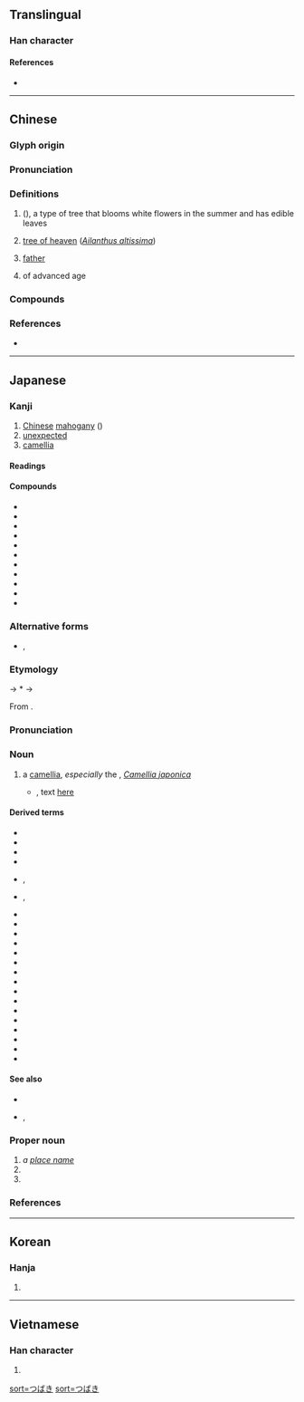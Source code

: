 {{character info}}
==Translingual==

===Han character===
{{Han char|rn=75|rad=木|as=09|sn=13|four=45963|canj=DQKA|ids=⿰木春}}

====References====
* {{Han ref|kx=0538.080|dkj=15090|dj=0925.210|hdz=21242.080|uh=693F|ud=26943|bh=DDCF|bd=56783}}

----

==Chinese==
{{zh-forms}}

===Glyph origin===
{{Han etym}}

===Pronunciation===
{{zh-pron
|m=chūn
|m-s=
|c=ceon1
|c-t=
|g=
|h=pfs=
|j=
|mb=
|md=
|mn=thun/tw:chhun
|mn-t=
|w=
|x=
|mc=y
|oc=y
|ma=
|cat=n,a
}}

===Definitions===
{{zh-hanzi}}

# {{vern|Chinese toon}} ({{taxlink|Toona sinensis|species|ver=180925}}), a type of tree that blooms white flowers in the summer and has edible leaves
# [[tree of heaven]] (''[[Ailanthus altissima]]'')
# {{lb|zh|metaphorical}} [[father]]
# of advanced age

===Compounds===
{{zh-der|香椿|椿象|椿壽|椿齡|椿庭|椿萱|椿萱並茂|緣椿象|綠椿象|角肩椿象|臭椿|萱花椿樹|椿木營}}

===References===
* {{R:twedu|B01757}}

----

==Japanese==

===Kanji===
{{ja-kanji|grade=|rs=木09}}

# [[Chinese]] [[mahogany]] ({{taxlink|Toona sinesis|species|ver=180924}})
# [[unexpected]]
# [[camellia]]

====Readings====
{{ja-readings
|goon=<!--しゅん<しゆん, -->ちゅん<ちゆん
|kanon=<!--しゅん<しゆん, -->ちゅん<ちゆん
|kanyoon=ちん
|kun=つばき-
}}

====Compounds====
{{der-top|Compouds}}
* {{ja-r|椿事|ちんじ}}
* {{ja-r|椿寿|ちんじゅ}}
* {{ja-r|椿説|ちんせつ}}
* {{ja-r|椿庭|ちんてい}}
* {{ja-r|椿堂|ちんどう}}
* {{ja-r|椿葉|ちんよう}}
* {{ja-r|椿嶺|ちんれい}}
* {{ja-r|大椿|^だいちん}}
* {{ja-r|椿象|カメムシ}}
* {{ja-r|香%椿|チャン%チン}}
* {{ja-r|菜椿象|ナガメ}}
{{der-bottom}}

===Alternative forms===
<div style="float:right;">
{{wp|lang=ja|ツバキ}}
{{wp|Camellia japonica}}
</div>
{{ja-kanjitab|つばき|yomi=k}}
* {{ja-l|山茶}}, {{ja-l|海石榴}}

===Etymology===
{{IPAfont|⟨tubaki<sub>1</sub>⟩}} → *{{IPAchar|/tubakʲi/}} → {{IPAchar|/t͡subaki/}}

From {{inh|ja|ojp|sort=つはき|-}}.

{{rfe|ja|sort=つはき}}

===Pronunciation===
{{ja-pron|y=k|つばき|acc=1|acc_ref=DJR}}

===Noun===
{{ja-noun|つばき|ツバキ}}

# a [[camellia]], ''especially'' the {{vern|Japanese camellia}}, ''[[Camellia japonica]]''
#* {{RQ:Manyoshu|1|73}}, text [http://jti.lib.virginia.edu/japanese/manyoshu/Man1Yos.html#73 here]
#*: {{ja-usex
|m=吾妹%子乎 早%見%濱風 倭%有 吾%松'''椿''' 不吹有%勿%勤
|m_kana=わぎも%こを はや%み%はまかぜ やまと%なる ＊%まつ'''つばき''' ふかざる%な%ゆめ
|我妹%子を早%見%浜風%大和なる我を松'''椿'''吹かざるなゆめ
|わぎも%こ を はや%み% はまかぜ% ^やまと なる あ を まつ '''つばき''' ふかざる な ゆめ|sort=つはき}}
#: {{syn|ja|山茶|tr=sancha}}
#: {{hypo|ja|藪椿|tr=yabu tsubaki|雪椿|tr2=yuki tsubaki}}

====Derived terms====
{{der-top}}
* {{ja-r|椿 油|つばき あぶら}}
* {{ja-r|椿市|^つばいち}}
* {{ja-r|椿%灰|つばき-%ばい}}
* {{ja-r|椿%姫|^つばき%-ひめ}}
* {{ja-r|椿 餅|つばき もち}}, {{ja-r|椿 餅|つばい もち.い}}
* {{ja-r|椿%桃|つばき%もも}}, {{ja-r|椿%桃|つばい%もも}}
* {{ja-r|落ち椿|おちつばき}}
* {{ja-r|乙%女 椿|オト%メ ツバキ}}
* {{ja-r|唐%椿|から%-つばき}}
* {{ja-r|寒%椿|カン%ツバキ}}
* {{ja-r|玉 椿|たま つばき}}
* {{ja-r|列列 椿|つらつら つばき}}
* {{ja-r|唐%椿|トウ%-ツバキ}}
* {{ja-r|夏 椿|ナツ ツバキ}}
* {{ja-r|花 椿|はな つばき}}
* {{ja-r|浜 椿|はま つばき}}
* {{ja-r|姫%椿|ひめ%-つばき}}
* {{ja-r|冬 椿|ふゆ つばき}}
* {{ja-r|藪 椿|ヤブ ツバキ}}
* {{ja-r|山 椿|やま つばき}}
* {{ja-r|雪 椿|ユキ ツバキ}}
* {{ja-r|斎つ真%椿|ゆ つ ま%-つばき}}
{{der-bottom}}

====See also====
* {{ja-r|山茶花|サザンカ}}
* {{ja-r|茶|チャ}}, {{ja-r|茶の木|ちゃ の き}}

===Proper noun===
{{wp|Tsubaki}}
{{ja-pos|proper|つばき}}

# ''a [[place name]]''
# {{surname|ja|A=a|nodot=1|sort=つはき}}
# {{given name|ja|female|A=a|sort=つはき}}

===References===
<references/>

[[Category:ja:Shrubs|sort=つばき]]
[[Category:ja:Trees|sort=つばき]]
{{top|ja|Shrubs|Trees|sort=つはき}}

----

==Korean==

===Hanja===
{{ko-hanja|hangeul=춘|eumhun=|rv=chun|mr=ch'un|y=chwun}}

# {{rfdef|ko|sort=木09}}

----

==Vietnamese==

===Han character===
{{vi-hantu|[[xoan]], [[xuân]], [[dăng]]|rs=木09}}

# {{rfdef|vi|sort=木09}}